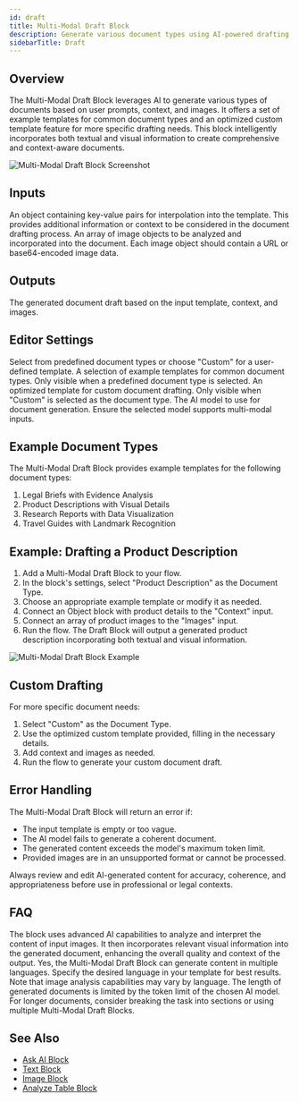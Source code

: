 ```yaml
---
id: draft
title: Multi-Modal Draft Block
description: Generate various document types using AI-powered drafting capabilities with text and image inputs
sidebarTitle: Draft
---
```


## Overview

The Multi-Modal Draft Block leverages AI to generate various types of documents based on user prompts, context, and images. It offers a set of example templates for common document types and an optimized custom template feature for more specific drafting needs. This block intelligently incorporates both textual and visual information to create comprehensive and context-aware documents.

<Frame>
  <img src="/images/draft-block.png" alt="Multi-Modal Draft Block Screenshot" />
</Frame>

## Inputs

<ParamField path="Context" type="object">
  An object containing key-value pairs for interpolation into the template. This provides additional information or context to be considered in the document drafting process.
</ParamField>

<ParamField path="Images" type="array" optional>
  An array of image objects to be analyzed and incorporated into the document. Each image object should contain a URL or base64-encoded image data.
</ParamField>

## Outputs

<ResponseField name="Draft" type="string">
  The generated document draft based on the input template, context, and images.
</ResponseField>

## Editor Settings

<ParamField path="Document Type" type="string" default="Custom">
  Select from predefined document types or choose "Custom" for a user-defined template.
</ParamField>

<ParamField path="Example Templates" type="string">
  A selection of example templates for common document types. Only visible when a predefined document type is selected.
</ParamField>

<ParamField path="Custom Template" type="string">
  An optimized template for custom document drafting. Only visible when "Custom" is selected as the document type.
</ParamField>

<ParamField path="AI Model" type="string" default="GPT-4">
  The AI model to use for document generation. Ensure the selected model supports multi-modal inputs.
</ParamField>

## Example Document Types

The Multi-Modal Draft Block provides example templates for the following document types:

1. Legal Briefs with Evidence Analysis
2. Product Descriptions with Visual Details
3. Research Reports with Data Visualization
4. Travel Guides with Landmark Recognition

## Example: Drafting a Product Description

1. Add a Multi-Modal Draft Block to your flow.
2. In the block's settings, select "Product Description" as the Document Type.
3. Choose an appropriate example template or modify it as needed.
4. Connect an Object block with product details to the "Context" input.
5. Connect an array of product images to the "Images" input.
6. Run the flow. The Draft Block will output a generated product description incorporating both textual and visual information.

<Frame>
  <img src="/images/draft-block-example.png" alt="Multi-Modal Draft Block Example" />
</Frame>

## Custom Drafting

For more specific document needs:

1. Select "Custom" as the Document Type.
2. Use the optimized custom template provided, filling in the necessary details.
3. Add context and images as needed.
4. Run the flow to generate your custom document draft.

## Error Handling

The Multi-Modal Draft Block will return an error if:
- The input template is empty or too vague.
- The AI model fails to generate a coherent document.
- The generated content exceeds the model's maximum token limit.
- Provided images are in an unsupported format or cannot be processed.

<Warning>
  Always review and edit AI-generated content for accuracy, coherence, and appropriateness before use in professional or legal contexts.
</Warning>

## FAQ

<AccordionGroup>
  <Accordion title="How does the block handle image inputs?">
    The block uses advanced AI capabilities to analyze and interpret the content of input images. It then incorporates relevant visual information into the generated document, enhancing the overall quality and context of the output.
  </Accordion>

  <Accordion title="Can I use the Multi-Modal Draft Block for languages other than English?">
    Yes, the Multi-Modal Draft Block can generate content in multiple languages. Specify the desired language in your template for best results. Note that image analysis capabilities may vary by language.
  </Accordion>

  <Accordion title="How long can the generated documents be?">
    The length of generated documents is limited by the token limit of the chosen AI model. For longer documents, consider breaking the task into sections or using multiple Multi-Modal Draft Blocks.
  </Accordion>
</AccordionGroup>

## See Also

- [Ask AI Block](/block-reference/ai/ask-ai)
- [Text Block](/block-reference/data/text)
- [Image Block](/block-reference/data/image)
- [Analyze Table Block](/block-reference/ai/analyze-table)
